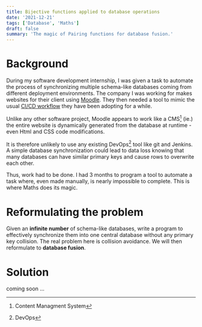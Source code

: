 ```yaml
---
title: Bijective functions applied to database operations
date: '2021-12-21'
tags: ['Database', 'Maths']
draft: false
summary: 'The magic of Pairing functions for database fusion.'
---
```


# Background

During my software development internship, I was given a task to automate the process of synchronizing multiple schema-like databases coming from different deployment environments. The company I was working for makes websites for their client using [Moodle](https://moodle.org/). They then needed a tool to mimic the usual [CI/CD workflow](#) they have been adopting for a while.

Unlike any other software project, Moodle appears to work like a CMS[^1] (ie.) the entire website is dynamically generated from the database at runtime - even Html and CSS code modifications.

It is therefore unlikely to use any existing DevOps[^2] tool like git and Jenkins. A simple database synchronization could lead to data loss knowing that many databases can have similar primary keys and cause rows to overwrite each other.

Thus, work had to be done. I had 3 months to program a tool to automate a task where, even made manually, is nearly impossible to complete.
This is where Maths does its magic.

[^1]: Content Managment System
[^2]: DevOps

# Reformulating the problem

Given an **infinite number** of schema-like databases, write a program to effectively synchronize them into one central database without any primary key collision. The real problem here is collision avoidance. We will then reformulate to **database fusion**.

# Solution

coming soon ...
